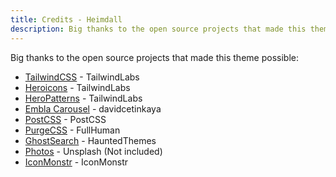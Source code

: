 ```yaml
---
title: Credits - Heimdall
description: Big thanks to the open source projects that made this theme possible.
---
```


Big thanks to the open source projects that made this theme possible:

- [TailwindCSS](https://tailwindcss.com/) - TailwindLabs
- [Heroicons](https://heroicons.com/) - TailwindLabs
- [HeroPatterns](https://heropatterns.com/) - TailwindLabs
- [Embla Carousel](https://github.com/davidcetinkaya/embla-carousel) - davidcetinkaya
- [PostCSS](https://postcss.org/) - PostCSS
- [PurgeCSS](https://github.com/FullHuman/purgecss) - FullHuman
- [GhostSearch](https://github.com/HauntedThemes/ghost-search) - HauntedThemes
- [Photos](https://unsplash.com/) - Unsplash (Not included)
- [IconMonstr](https://iconmonstr.com/) - IconMonstr
